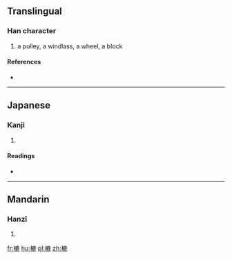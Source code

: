 ==Translingual==

===Han character===
{{Han char|rn=75|rad=木|as=11|sn=15|four=|canj=木戈X心 (DIXP)}}

# a pulley, a windlass, a wheel, a block

====References====
* {{Han ref|kx=0550.130|dkj=15443|dj=0938.080|hdz=21283.150|uh=6A1A|ud=27162}}

----

==Japanese==

===Kanji===
{{ja-kanji|grade=|rs=木11}}

# {{defn|lang=ja|sort=木11}}

====Readings====
* {{ja-readings|on=[[ろく]] (roku), [[とく]] (toku), [[どく]] (doku)|kun=[[ろくろ]] (rokuro), [[はこ]] (hako)}}

----

==Mandarin==

===Hanzi===
{{cmn-hanzi|pin=[[lù]] ([[lu4]])|wg=lu<sup>4</sup>}}

# {{defn|lang=cmn|sort=木11}}

[[fr:樚]]
[[hu:樚]]
[[pl:樚]]
[[zh:樚]]
